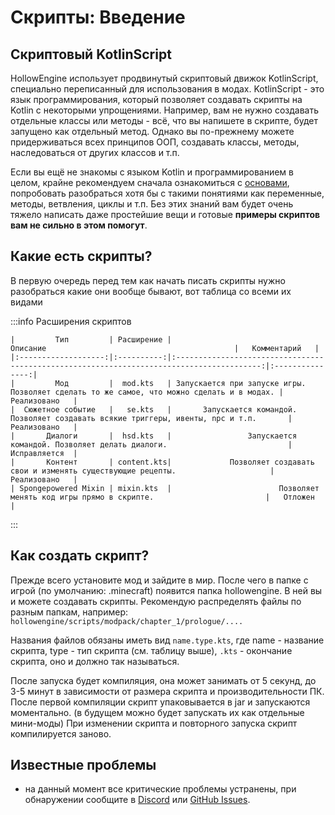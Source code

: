 # Скрипты: Введение

## Скриптовый KotlinScript
HollowEngine использует продвинутый скриптовый движок KotlinScript, специально переписанный для использования в модах. KotlinScript - это язык программирования, который позволяет создавать скрипты на Kotlin с некоторыми упрощениями. Например, вам не нужно создавать отдельные классы или методы - всё, что вы напишете в скрипте, будет запущено как отдельный метод. Однако вы по-прежнему можете придерживаться всех принципов ООП, создавать классы, методы, наследоваться от других классов и т.п.

Если вы ещё не знакомы с языком Kotlin и программированием в целом, крайне рекомендуем сначала ознакомиться с [основами](https://kotlinlang.org/docs/getting-started.html), попробовать разобраться хотя бы с такими понятиями как переменные, методы, ветвления, циклы и т.п. Без этих знаний вам будет очень тяжело написать даже простейшие вещи и готовые **примеры скриптов вам не сильно в этом помогут**.


## Какие есть скрипты?


В первую очередь перед тем как начать писать скрипты нужно разобраться какие они вообще бывают, вот таблица со всеми их видами

:::info Расширения скриптов
```mdx-code-block
|         Тип         | Расширение |                                         Описание                                          |   Комментарий   |
|:-------------------:|:----------:|:-----------------------------------------------------------------------------------------:|:---------------:|
|         Мод         |  mod.kts   | Запускается при запуске игры. Позволяет сделать то же самое, что можно сделать и в модах. |   Реализовано   |
|  Сюжетное событие   |   se.kts   |       Запускается командой. Позволяет создавать всякие триггеры, ивенты, npc и т.п.       |   Реализовано   |
|       Диалоги       |  hsd.kts   |                 Запускается командой. Позволяет делать диалоги.                           |   Исправляется  |
|       Контент       | content.kts|             Позволяет создавать свои и изменять существующие рецепты.                     |   Реализовано   |
| Spongepowered Mixin | mixin.kts  |                        Позволяет менять код игры прямо в скрипте.                         |   Отложен       |
```
:::

## Как создать скрипт?

Прежде всего установите мод и зайдите в мир. После чего в папке с игрой (по умолчанию: .minecraft) появится папка hollowengine. В ней вы и можете создавать скрипты. Рекомендую распределять файлы по разным папкам, например: `hollowengine/scripts/modpack/chapter_1/prologue/....`

Названия файлов обязаны иметь вид `name.type.kts`, где name - название скрипта, type - тип скрипта (см. таблицу выше), `.kts` - окончание скрипта, оно и должно так называться.

После запуска будет компиляция, она может занимать от 5 секунд, до 3-5 минут в зависимости от размера скрипта и производительности ПК. После первой компиляции скрипт упаковывается в jar и запускаются моментально. (в будущем можно будет запускать их как отдельные мини-моды) 
При изменении скрипта и повторного запуска скрипт компилируется заново.

## Известные проблемы
- на данный момент все критические проблемы устранены, при обнаружении сообщите в [Discord](https://discord.gg/qKpPhkwGCY) или [GitHub Issues](https://github.com/HollowHorizon/HollowEngine/issues).